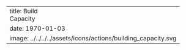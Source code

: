---
title: Build<br> Capacity
date: 1970-01-03
image: ../../../../assets/icons/actions/building_capacity.svg
---